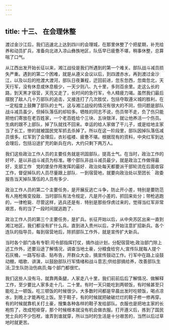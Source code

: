 ```yaml
---
---
---
```

title: 十三、 在会理休整
---



渡过金沙江后，我们迅速北上达到四川的会理城，在那里休整了个把星期，补充给养和动员扩兵，准备向北进入凉山彝族地区，队伍早已疲惫不堪，稍事休整，总算喘了口气。

从江西出发开始长征以来，湘江战役是我们所遇到的第一个难关。部队战斗减员损失严重。遇到的第二个困难，就是从遵义会议以后，到四渡赤水，再到渡过金沙江，以及以后的抢渡大渡河，部队日夜兼程，迂回前进，忽东忽西，忽南忽北，天天行军，没有休息或休息极少，一天少则八、九十里，多则百余里。走这么长的路，到天黑才宿营，天亮又走了，长时间的急行军，令人精疲力竭。虽然我们最后摆脱了敌人几十万部队的追击，又接连打了几次胜仗，包括夺取遵义城的胜利，在一定程度上鼓舞了部队的士气，这与湘江战役的情况有很大的不同，但问题是部队战斗减员虽少，但掉队落伍的却较多。牺牲的同志不说，伤员带不走，负了伤只能把他们寄放在老百姓家，一个老百姓给个三块、五块银洋，就让他养活一个伤员。生病的跟不上部队，掉了队就找不回来。幸运的给人家做了干儿子，或是给地主家当了长工，惨的就被国民党军抓去杀掉了。所以在这一阶段里，部队因掉队落伍减员很多。红军到了会理后，衣衫褴褛、疲惫不堪。根据现有的资料，中央红军到达会理后，包括沿途扩充的新兵在内，大约只剩下两万人。

我们这些政治工作人员的主要任务就是巩固部队，提高士气。在当时，政治工作的好坏，是以非战斗减员为标准。哪个部队非战斗减员最少，就是政治工作做得最好，支部工作｀党的堡垒作用发挥的最好．政治处每天都要派干部轮流在后面收容工作，督促掉队的人员尽量跟上部队．一到宿营地，就要向政治处以至团长｀政委报告当天掉队落伍的人员有多少．

政治工作人员的第二个主要任务，是开展反逃亡斗争，防止开小差，特别是要防范有人拖枪叛变投敌．当时部队有法令规定，凡是开小差的，抓回来处分；带枪逃跑的，一律枪毙．尽管这样，逃兵还是有．特别是那些俘虏过来的，觉得当红军非常艰苦，有的当了一段时间就逃跑了．

政治工作人员的第三个主要任务，是扩兵。长征开始以后，从中央苏区出来一直到湘江地区，我们都没有扩什么兵。直到进入贵州以后，才开始注意扩招新兵。各个连队的指导员，每到宿营地后，除抓部队工作外，就是宣传扩大新兵。

当时各个部门各有专职:司令部指挥打仗，搞作战计划，分配宿营地;政治部门除上述工作外，还要沿途了解情况，调查当地土豪，分粮食给穷人;宣传队就每人提个石灰桶，一路写标语、贴布告，开群众大会，搞宣传鼓动工作。行军中在路上设鼓动棚，唱歌、讲演，以鼓励部队行军情绪和战斗意志;供给部搞给养，改善部队生活;卫生队防治伤病员;每个部门都很忙。

我们这些人没有马，就靠两条腿，人家走八十里，我们前前后后了解情况、做解释工作，至少要比人家多走十几、二十里。有时一天只能吃到两顿饭，有时候甚至只能吃上一顿饭。吃三顿饭的时候很少。大多数时间都是早晨出发时吃顿饭，喝点凉水，到晚上才能再吃上饭。至于鞋子，有的时候就把破破烂烂的鞋子修一修再穿。有的时候就靠机关打土豪，搜集各种各样的鞋子发给部队。衣服也是把地主家的长袍剪了，改成短褂穿，那个时候根本就没有机会做衣服。打开遵义后，拣到了国民党士兵的不少包袱，谁弄到谁就穿，所以当时的生活是十分艰苦的，当然以后过草地时就更苦。